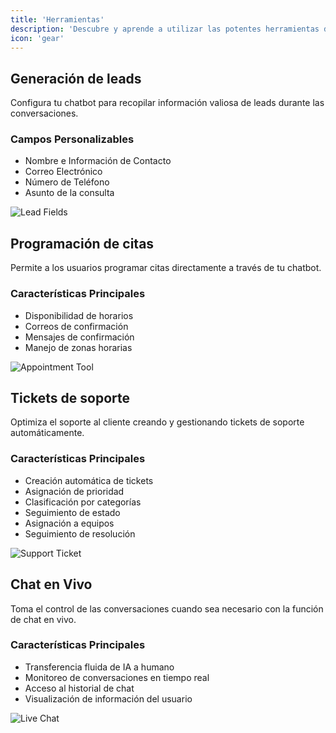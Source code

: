```yaml
---
title: 'Herramientas'
description: 'Descubre y aprende a utilizar las potentes herramientas disponibles para tu chatbot.'
icon: 'gear'
---
```



## Generación de leads

Configura tu chatbot para recopilar información valiosa de leads durante las conversaciones.

### Campos Personalizables

- Nombre e Información de Contacto
- Correo Electrónico
- Número de Teléfono
- Asunto de la consulta

<Frame>
  <img src="/images/leads-config.png" alt="Lead Fields" />
</Frame>

## Programación de citas

Permite a los usuarios programar citas directamente a través de tu chatbot.

### Características Principales

- Disponibilidad de horarios
- Correos de confirmación
- Mensajes de confirmación
- Manejo de zonas horarias

<Frame>
  <img src="/images/appointment-tool.png" alt="Appointment Tool" />
</Frame>

## Tickets de soporte

Optimiza el soporte al cliente creando y gestionando tickets de soporte automáticamente.

### Características Principales

- Creación automática de tickets
- Asignación de prioridad
- Clasificación por categorías
- Seguimiento de estado
- Asignación a equipos
- Seguimiento de resolución

<Frame>
  <img src="/images/support-ticket.png" alt="Support Ticket" />
</Frame>

## Chat en Vivo

Toma el control de las conversaciones cuando sea necesario con la función de chat en vivo.

### Características Principales

- Transferencia fluida de IA a humano
- Monitoreo de conversaciones en tiempo real
- Acceso al historial de chat
- Visualización de información del usuario

<Frame>
  <img src="/images/live-chat.png" alt="Live Chat" />
</Frame>


